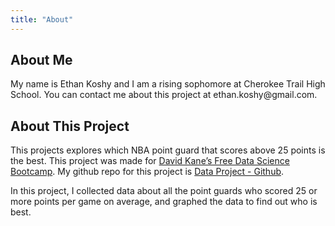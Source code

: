 ```yaml
---
title: "About"
---
```


## About Me

My name is Ethan Koshy and I am a rising sophomore at Cherokee Trail High School. You can contact me about this project at ethan.koshy@gmail.com.

## About This Project

This projects explores which NBA point guard that scores above 25 points is the best. 
This project was made for [David Kane's Free Data Science Bootcamp](https://bootcamp.davidkane.info). My github repo for this project is [Data Project - Github](https://github.com/ekoshy3/Data-Project).

In this project, I collected data about all the point guards who scored 25 or more points per game on average, and graphed the data to find out who is best.
